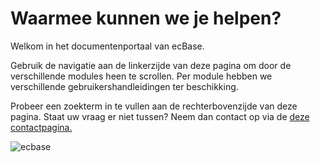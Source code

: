 
# Waarmee kunnen we je helpen?
 
Welkom in het documentenportaal van ecBase.

Gebruik de navigatie aan de linkerzijde van deze pagina om door de verschillende modules heen te scrollen.
Per module hebben we verschillende gebruikershandleidingen ter beschikking.

Probeer een zoekterm in te vullen aan de rechterbovenzijde van deze pagina.
Staat uw vraag er niet tussen? Neem dan contact op via de [deze contactpagina.](https://www.ecbase.nl/contact.php)


![ecbase](/images/General/paper_plane.png)

